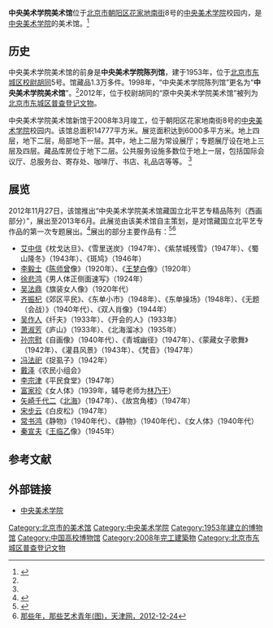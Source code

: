 {{Coord|39.984369|116.465065|type:landmark_region:CN-11_source:GoogleMaps|display=title}}
'''中央美术学院美术馆'''位于[[北京市|北京市]][[朝阳区|朝阳区]][[花家地南街|花家地南街]]8号的[[中央美术学院|中央美术学院]]校园内，是[[中央美术学院|中央美术学院]]的美术馆。<ref name=js>{{Cite web |url=http://www.cafamuseum.org/cn/Introduction |title=美术馆介绍，中央美术学院美术馆，于2013-04-10查阅 |accessdate=2013-04-10 |archive-date=2012-11-02 |archive-url=https://web.archive.org/web/20121102180805/http://www.cafamuseum.org/cn/Introduction |dead-url=no }}</ref>

==历史==
中央美术学院美术馆的前身是'''中央美术学院陈列馆'''，建于1953年，位于[[北京市|北京市]][[东城区_(北京市)|东城区]][[校尉胡同|校尉胡同]]5号。馆藏品1.3万多件。1998年，“中央美术学院陈列馆”更名为“'''中央美术学院美术馆'''”。<ref name=js/>2012年，位于校尉胡同的“原中央美术学院美术馆”被列为[[北京市东城区普查登记文物|北京市东城区普查登记文物]]。

中央美术学院美术馆新馆于2008年3月竣工，位于朝阳区花家地南街8号的[[中央美术学院|中央美术学院]]校园内。该馆总面积14777平方米。展览面积达到6000多平方米。地上四层，地下二层，局部地下一层。其中，地上二层为常设展厅；专题展厅设在地上三层及四层。藏品库房位于地下二层。公共服务设施多数位于地上一层，包括国际会议厅、总服务台、寄存处、咖啡厅、书店、礼品店等等。 <ref name=js/>

==展览==
2012年11月27日，该馆推出“中央美术学院美术馆藏国立北平艺专精品陈列（西画部分）”，展出至2013年6月。此展览由该美术馆自主策划，是对馆藏国立北平艺专作品的第一次专题展出。<ref>{{Cite web |url=http://art.china.cn/huihua/2012-11/27/content_5530723.htm |title=中央美院美术馆藏国立北平艺专精品陈列展开幕，艺术中国，2012-11-27 |accessdate=2013-04-10 |archive-date=2013-05-23 |archive-url=https://web.archive.org/web/20130523152703/http://art.china.cn/huihua/2012-11/27/content_5530723.htm |dead-url=no }}</ref>展出的部分主要作品有：<ref>{{Cite web |url=http://exhibit.99ys.com/20121128/article--121128--110646_1.shtml |title=国立北平艺专西画精品展亮相中央美院美术馆，99艺术新闻网，2012-11-28 |accessdate=2013-04-10 |archive-date=2013-06-13 |archive-url=https://web.archive.org/web/20130613063857/http://exhibit.99ys.com/20121128/article--121128--110646_1.shtml |dead-url=no }}</ref><ref>[http://epaper.tianjinwe.com/mrxb/mrxb/2012-12/24/content_6810487.htm 那些年，那些艺术青年(图)，天津网，2012-12-24]{{Dead link|date=2018年8月 |bot=InternetArchiveBot |fix-attempted=yes }}</ref>
*[[艾中信|艾中信]]《枕戈达旦》、《雪里送炭》（1947年）、《紫禁城残雪》（1947年）、《蜀山隆冬》（1943年）、《斑鸠》（1946年）
*[[李毅士|李毅士]]《[[陈师曾|陈师曾]]像》（1920年）、《[[王梦白|王梦白]]像》（1920年）
*[[徐悲鸿|徐悲鸿]]《男人体正侧面速写》（1924年）
*[[吴法鼎|吴法鼎]]《旗装女人像》（1920年代）
*[[齐振杞|齐振杞]]《郊区平民》、《东单小市》（1948年）、《东单操场》（1948年）、《无题（会战）》（1940年代）、《双人肖像》（1944年）
*[[吴作人|吴作人]]《纤夫》（1933年）、《开会的人》（1933年）
*[[萧淑芳|萧淑芳]]《庐山》（1933年）、《北海溜冰》（1935年）
*[[孙宗慰|孙宗慰]]《自画像》（1940年代）、《青城幽径》（1947年）、《蒙藏女子歌舞》（1942年）、《灌县风景》（1943年）、《梵音》（1947年）
*[[冯法祀|冯法祀]]《捉虱子》（1942年）
*[[戴泽|戴泽]]《农民小组会》
*[[李宗津|李宗津]]《平民食堂》（1947年）
*[[富家珍|富家珍]]《女人体》（1939年，辅导老师为[[林乃干|林乃干]]）
*[[矢崎千代二|矢崎千代二]]《[[北海公园_(北京)|北海]]》（1947年）、《故宫角楼》（1947年）
*[[宋步云|宋步云]]《白皮松》（1947年）
*[[常书鸿|常书鸿]]《静物》（1940年代）、《静物》（1940年代）、《女人体》（1940年代）
*[[秦宣夫|秦宣夫]]《[[王临乙|王临乙]]像》（1945年）

==参考文献==
{{reflist}}

==外部链接==
*[http://www.cafamuseum.org 中央美术学院]{{Wayback|url=http://www.cafamuseum.org/ |date=20140407135750 }}

[[Category:北京市的美术馆|Category:北京市的美术馆]]
[[Category:中央美术学院|Category:中央美术学院]]
[[Category:1953年建立的博物馆|Category:1953年建立的博物馆]]
[[Category:中国高校博物馆|Category:中国高校博物馆]]
[[Category:2008年完工建築物|Category:2008年完工建築物]]
[[Category:北京市东城区普查登记文物|Category:北京市东城区普查登记文物]]
